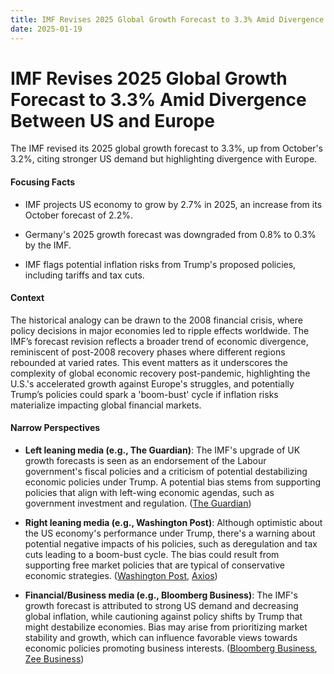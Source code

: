 ```yaml
---
title: IMF Revises 2025 Global Growth Forecast to 3.3% Amid Divergence Between US and Europe
date: 2025-01-19
---
```


# IMF Revises 2025 Global Growth Forecast to 3.3% Amid Divergence Between US and Europe

The IMF revised its 2025 global growth forecast to 3.3%, up from October's 3.2%, citing stronger US demand but highlighting divergence with Europe.

#### Focusing Facts

- IMF projects US economy to grow by 2.7% in 2025, an increase from its October forecast of 2.2%.

- Germany's 2025 growth forecast was downgraded from 0.8% to 0.3% by the IMF.

- IMF flags potential inflation risks from Trump's proposed policies, including tariffs and tax cuts.

#### Context

The historical analogy can be drawn to the 2008 financial crisis, where policy decisions in major economies led to ripple effects worldwide. The IMF’s forecast revision reflects a broader trend of economic divergence, reminiscent of post-2008 recovery phases where different regions rebounded at varied rates. This event matters as it underscores the complexity of global economic recovery post-pandemic, highlighting the U.S.'s accelerated growth against Europe's struggles, and potentially Trump’s policies could spark a 'boom-bust' cycle if inflation risks materialize impacting global financial markets.

#### Narrow Perspectives

- **Left leaning media (e.g., The Guardian)**: The IMF's upgrade of UK growth forecasts is seen as an endorsement of the Labour government's fiscal policies and a criticism of potential destabilizing economic policies under Trump. A potential bias stems from supporting policies that align with left-wing economic agendas, such as government investment and regulation. ([The Guardian](https://www.theguardian.com/business/2025/jan/17/imf-upgrades-uk-growth-forecast-and-takes-swipe-at-trump-plans))

- **Right leaning media (e.g., Washington Post)**: Although optimistic about the US economy's performance under Trump, there's a warning about potential negative impacts of his policies, such as deregulation and tax cuts leading to a boom-bust cycle. The bias could result from supporting free market policies that are typical of conservative economic strategies. ([Washington Post](https://www.washingtonpost.com/business/2025/01/17/global-economy-imf/), [Axios](https://www.axios.com/2025/01/17/trump-tariffs-immigration-policies-gdp))

- **Financial/Business media (e.g., Bloomberg Business)**: The IMF's growth forecast is attributed to strong US demand and decreasing global inflation, while cautioning against policy shifts by Trump that might destabilize economies. Bias may arise from prioritizing market stability and growth, which can influence favorable views towards economic policies promoting business interests. ([Bloomberg Business](https://www.bloomberg.com/news/articles/2025-01-17/imf-raises-global-economic-growth-forecast-on-stronger-us-demand), [Zee Business](https://www.zeebiz.com/economy-infra/news-imf-projects-india-growth-to-be-solid-at-65-in-2025-and-2026-340064))
